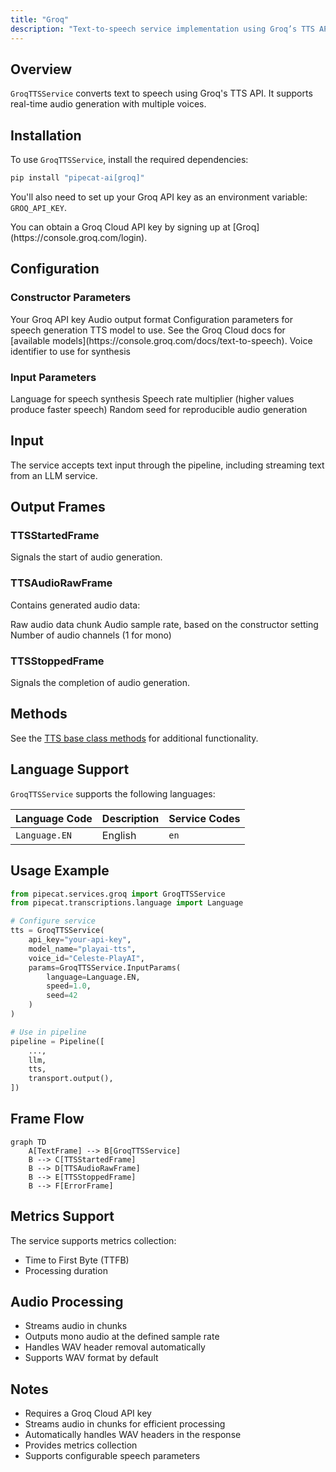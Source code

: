 ```yaml
---
title: "Groq"
description: "Text-to-speech service implementation using Groq’s TTS API"
---
```


## Overview

`GroqTTSService` converts text to speech using Groq's TTS API. It supports real-time audio generation with multiple voices.

## Installation

To use `GroqTTSService`, install the required dependencies:

```bash
pip install "pipecat-ai[groq]"
```

You'll also need to set up your Groq API key as an environment variable: `GROQ_API_KEY`.

<Tip>
  You can obtain a Groq Cloud API key by signing up at
  [Groq](https://console.groq.com/login).
</Tip>

## Configuration

### Constructor Parameters

<ParamField path="api_key" type="str" required>
  Your Groq API key
</ParamField>

<ParamField path="output_format" type="str" default="wav">
  Audio output format
</ParamField>

<ParamField path="params" type="InputParams" default="InputParams()">
  Configuration parameters for speech generation
</ParamField>

<ParamField path="model_name" type="str" default="playai-tts">
  TTS model to use. See the Groq Cloud docs for [available
  models](https://console.groq.com/docs/text-to-speech).
</ParamField>

<ParamField path="voice_id" type="str" default="Celeste-PlayAI">
  Voice identifier to use for synthesis
</ParamField>

### Input Parameters

<ParamField path="language" type="Language" default="Language.EN">
  Language for speech synthesis
</ParamField>

<ParamField path="speed" type="float" default="1.0">
  Speech rate multiplier (higher values produce faster speech)
</ParamField>

<ParamField path="seed" type="Optional[int]" default="None">
  Random seed for reproducible audio generation
</ParamField>

## Input

The service accepts text input through the pipeline, including streaming text from an LLM service.

## Output Frames

### TTSStartedFrame

Signals the start of audio generation.

### TTSAudioRawFrame

Contains generated audio data:

<ParamField path="audio" type="bytes">
  Raw audio data chunk
</ParamField>

<ParamField path="sample_rate" type="int">
  Audio sample rate, based on the constructor setting
</ParamField>

<ParamField path="num_channels" type="int">
  Number of audio channels (1 for mono)
</ParamField>

### TTSStoppedFrame

Signals the completion of audio generation.

## Methods

See the [TTS base class methods](/server/base-classes/speech#ttsservice) for additional functionality.

## Language Support

`GroqTTSService` supports the following languages:

| Language Code | Description | Service Codes |
| ------------- | ----------- | ------------- |
| `Language.EN` | English     | `en`          |

## Usage Example

```python
from pipecat.services.groq import GroqTTSService
from pipecat.transcriptions.language import Language

# Configure service
tts = GroqTTSService(
    api_key="your-api-key",
    model_name="playai-tts",
    voice_id="Celeste-PlayAI",
    params=GroqTTSService.InputParams(
        language=Language.EN,
        speed=1.0,
        seed=42
    )
)

# Use in pipeline
pipeline = Pipeline([
    ...,
    llm,
    tts,
    transport.output(),
])
```

## Frame Flow

```mermaid
graph TD
    A[TextFrame] --> B[GroqTTSService]
    B --> C[TTSStartedFrame]
    B --> D[TTSAudioRawFrame]
    B --> E[TTSStoppedFrame]
    B --> F[ErrorFrame]
```

## Metrics Support

The service supports metrics collection:

- Time to First Byte (TTFB)
- Processing duration

## Audio Processing

- Streams audio in chunks
- Outputs mono audio at the defined sample rate
- Handles WAV header removal automatically
- Supports WAV format by default

## Notes

- Requires a Groq Cloud API key
- Streams audio in chunks for efficient processing
- Automatically handles WAV headers in the response
- Provides metrics collection
- Supports configurable speech parameters
